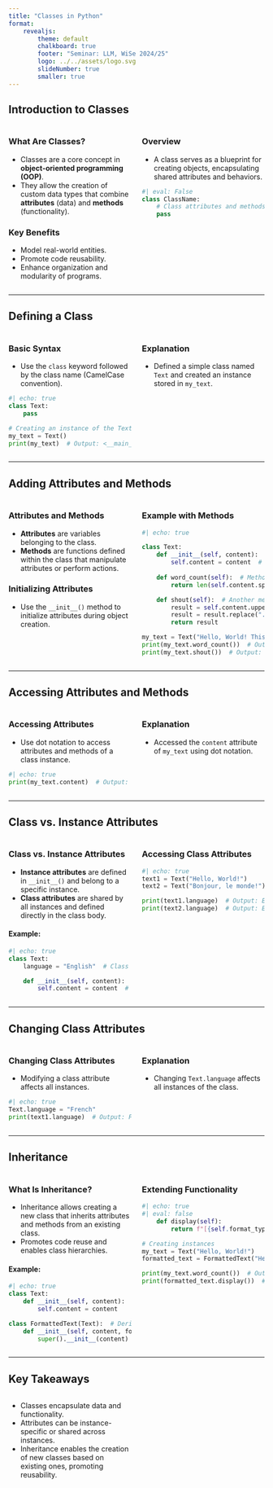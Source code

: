 ```yaml
---
title: "Classes in Python"
format: 
    revealjs:
        theme: default
        chalkboard: true
        footer: "Seminar: LLM, WiSe 2024/25"
        logo: ../../assets/logo.svg
        slideNumber: true
        smaller: true
---
```


## Introduction to Classes

:::{.columns}
::: {.column width="50%"}
### What Are Classes?
- Classes are a core concept in **object-oriented programming (OOP)**.
- They allow the creation of custom data types that combine **attributes** (data) and **methods** (functionality).

### Key Benefits
- Model real-world entities.
- Promote code reusability.
- Enhance organization and modularity of programs.
:::
::: {.column width="50%" .fragment}
### Overview
- A class serves as a blueprint for creating objects, encapsulating shared attributes and behaviors.

```python
#| eval: False
class ClassName:
    # Class attributes and methods go here
    pass
```
:::
:::

---

## Defining a Class

:::{.columns}
::: {.column width="50%"}
### Basic Syntax
- Use the `class` keyword followed by the class name (CamelCase convention).

```python
#| echo: true
class Text:
    pass

# Creating an instance of the Text class
my_text = Text()
print(my_text)  # Output: <__main__.Text object at 0x...>
```
:::
::: {.column width="50%" .fragment}
### Explanation
- Defined a simple class named `Text` and created an instance stored in `my_text`.
:::
:::

---

## Adding Attributes and Methods

:::{.columns}
::: {.column width="50%"}
### Attributes and Methods
- **Attributes** are variables belonging to the class.
- **Methods** are functions defined within the class that manipulate attributes or perform actions.

### Initializing Attributes
- Use the `__init__()` method to initialize attributes during object creation.

:::
::: {.column width="50%" .fragment}
### Example with Methods
```python
#| echo: true

class Text:
    def __init__(self, content):
        self.content = content  # Instance attribute
    
    def word_count(self):  # Method
        return len(self.content.split())

    def shout(self):  # Another method
        result = self.content.upper()
        result = result.replace(".", "!")
        return result

my_text = Text("Hello, World! This is a test.")
print(my_text.word_count())  # Output: 6
print(my_text.shout())  # Output: HELLO, WORLD! THIS IS A TEST!
```
:::
:::

---

## Accessing Attributes and Methods

:::{.columns}
::: {.column width="50%"}
### Accessing Attributes
- Use dot notation to access attributes and methods of a class instance.

```python
#| echo: true
print(my_text.content)  # Output: Hello, World! This is a test.
```
:::
::: {.column width="50%" .fragment}
### Explanation
- Accessed the `content` attribute of `my_text` using dot notation.
:::
:::

---

## Class vs. Instance Attributes

:::{.columns}
::: {.column width="50%"}
### Class vs. Instance Attributes
- **Instance attributes** are defined in `__init__()` and belong to a specific instance.
- **Class attributes** are shared by all instances and defined directly in the class body.

#### Example:
```python
#| echo: true
class Text:
    language = "English"  # Class attribute

    def __init__(self, content):
        self.content = content  # Instance attribute
```
:::
::: {.column width="50%" .fragment}
### Accessing Class Attributes
```python
#| echo: true
text1 = Text("Hello, World!")
text2 = Text("Bonjour, le monde!")

print(text1.language)  # Output: English
print(text2.language)  # Output: English
```
:::
:::

---

## Changing Class Attributes

:::{.columns}
::: {.column width="50%"}
### Changing Class Attributes
- Modifying a class attribute affects all instances.

```python
#| echo: true
Text.language = "French"
print(text1.language)  # Output: French
```
:::
::: {.column width="50%" .fragment}
### Explanation
- Changing `Text.language` affects all instances of the class.
:::
:::

---

## Inheritance

:::{.columns}
::: {.column width="50%"}
### What Is Inheritance?
- Inheritance allows creating a new class that inherits attributes and methods from an existing class.
- Promotes code reuse and enables class hierarchies.

#### Example:
```python
#| echo: true
class Text:
    def __init__(self, content):
        self.content = content

class FormattedText(Text):  # Derived class
    def __init__(self, content, format_type):
        super().__init__(content)  # Call the parent class's constructor
```
:::
::: {.column width="50%" .fragment}
### Extending Functionality
```python
#| echo: true
#| eval: false
    def display(self):
        return f"[{self.format_type}] {self.content}"

# Creating instances
my_text = Text("Hello, World!")
formatted_text = FormattedText("Hello, World!", "Bold")

print(my_text.word_count())  # Output: 2
print(formatted_text.display())  # Output: [Bold] Hello, World!
```
:::
:::

---

## Key Takeaways

:::{.columns}
::: {.column width="50%"}
- Classes encapsulate data and functionality.
- Attributes can be instance-specific or shared across instances.
- Inheritance enables the creation of new classes based on existing ones, promoting reusability.
:::
::: {.column width="50%" .fragment}
:::
:::

